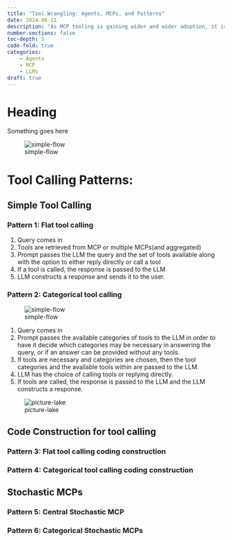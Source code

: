```yaml
---
title: "Tool Wrangling: Agents, MCPs, and Patterns"
date: 2024-06-11
description: "As MCP tooling is gaining wider and wider adoption, it is worthwhile to consider the usage patterns of the available tooling."
number-sections: false
toc-depth: 5
code-fold: true
categories:
    - Agents
    - MCP
    - LLMs
draft: true
---
```


# Heading

Something goes here

![simple-flow](images/agents-mcp-simple.png){#simple-flow .column-page}

# Tool Calling Patterns:
## Simple Tool Calling
### Pattern 1: Flat tool calling

1. Query comes in
2. Tools are retrieved from MCP or multiple MCPs(and aggregated)
3. Prompt passes the LLM the query and the set of tools available along with the option to either reply directly or call a tool
4. If a tool is called, the response is passed to the LLM 
5. LLM constructs a response and sends it to the user.

### Pattern 2: Categorical tool calling

![simple-flow](images/agents-mcp-simple.png){.column-page}


1. Query comes in
2. Prompt passes the available categories of tools to the LLM in order to have it decide which categories may be necessary in answering the query, or if an answer can be provided without any tools.
3. If tools are necessary and categories are chosen, then the tool categories and the available tools within are passed to the LLM.
4. LLM has the choice of calling tools or replying directly.
5. If tools are called, the response is passed to the LLM and the LLM constructs a response.

![picture-lake](images/picture-lake.jpg){.column-page}

## Code Construction for tool calling
### Pattern 3: Flat tool calling coding construction

### Pattern 4: Categorical tool calling coding construction

## Stochastic MCPs
### Pattern 5: Central Stochastic MCP

### Pattern 6: Categorical Stochastic MCPs


